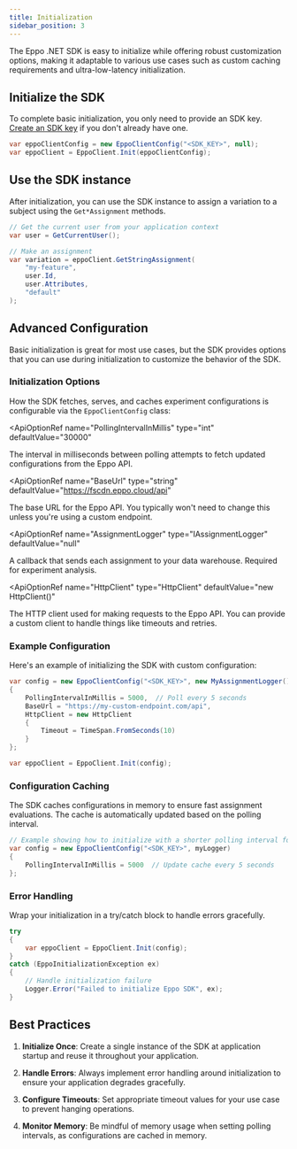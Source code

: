 ```yaml
---
title: Initialization
sidebar_position: 3
---
```



The Eppo .NET SDK is easy to initialize while offering robust customization options, making it adaptable to various use cases such as custom caching requirements and ultra-low-latency initialization.

## Initialize the SDK

To complete basic initialization, you only need to provide an SDK key. [Create an SDK key](/sdks/sdk-keys) if you don't already have one. 

```csharp
var eppoClientConfig = new EppoClientConfig("<SDK_KEY>", null);
var eppoClient = EppoClient.Init(eppoClientConfig);
```

## Use the SDK instance
After initialization, you can use the SDK instance to assign a variation to a subject using the `Get*Assignment` methods.

```csharp
// Get the current user from your application context
var user = GetCurrentUser();

// Make an assignment
var variation = eppoClient.GetStringAssignment(
    "my-feature",
    user.Id,
    user.Attributes,
    "default"
);
```

## Advanced Configuration
Basic initialization is great for most use cases, but the SDK provides options that you can use during initialization to customize the behavior of the SDK.

### Initialization Options

How the SDK fetches, serves, and caches experiment configurations is configurable via the `EppoClientConfig` class:

<ApiOptionRef 
  name="PollingIntervalInMillis"
  type="int"
  defaultValue="30000"
>

The interval in milliseconds between polling attempts to fetch updated configurations from the Eppo API.
</ApiOptionRef>

<ApiOptionRef 
  name="BaseUrl"
  type="string"
  defaultValue="https://fscdn.eppo.cloud/api"
>

The base URL for the Eppo API. You typically won't need to change this unless you're using a custom endpoint.
</ApiOptionRef>

<ApiOptionRef 
  name="AssignmentLogger"
  type="IAssignmentLogger"
  defaultValue="null"
>

A callback that sends each assignment to your data warehouse. Required for experiment analysis.
</ApiOptionRef>

<ApiOptionRef 
  name="HttpClient"
  type="HttpClient"
  defaultValue="new HttpClient()"
>

The HTTP client used for making requests to the Eppo API. You can provide a custom client to handle things like timeouts and retries.
</ApiOptionRef>

### Example Configuration

Here's an example of initializing the SDK with custom configuration:

```csharp
var config = new EppoClientConfig("<SDK_KEY>", new MyAssignmentLogger())
{
    PollingIntervalInMillis = 5000,  // Poll every 5 seconds
    BaseUrl = "https://my-custom-endpoint.com/api",
    HttpClient = new HttpClient 
    { 
        Timeout = TimeSpan.FromSeconds(10) 
    }
};

var eppoClient = EppoClient.Init(config);
```

### Configuration Caching

The SDK caches configurations in memory to ensure fast assignment evaluations. The cache is automatically updated based on the polling interval.

```csharp
// Example showing how to initialize with a shorter polling interval for more frequent updates
var config = new EppoClientConfig("<SDK_KEY>", myLogger)
{
    PollingIntervalInMillis = 5000  // Update cache every 5 seconds
};
```

### Error Handling

Wrap your initialization in a try/catch block to handle errors gracefully.

```csharp
try 
{
    var eppoClient = EppoClient.Init(config);
}
catch (EppoInitializationException ex)
{
    // Handle initialization failure
    Logger.Error("Failed to initialize Eppo SDK", ex);
}
```


## Best Practices

1. **Initialize Once**: Create a single instance of the SDK at application startup and reuse it throughout your application.

2. **Handle Errors**: Always implement error handling around initialization to ensure your application degrades gracefully.

3. **Configure Timeouts**: Set appropriate timeout values for your use case to prevent hanging operations.

4. **Monitor Memory**: Be mindful of memory usage when setting polling intervals, as configurations are cached in memory.